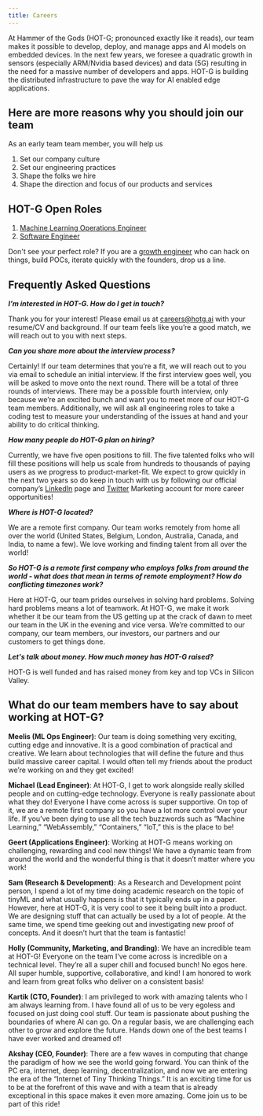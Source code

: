 ```yaml
---
title: Careers
---
```


At Hammer of the Gods (HOT-G; pronounced exactly like it reads), our team makes it possible to develop, deploy, and manage apps and AI models on embedded devices. In the next few years, we foresee a quadratic growth in sensors (especially ARM/Nvidia based devices) and data (5G) resulting in the need for a massive number of developers and apps. HOT-G is building the distributed infrastructure to pave the way for AI enabled edge applications. 


## Here are more reasons why you should join our team

As an early team team member, you will help us

1. Set our company culture
2. Set our engineering practices 
3. Shape the folks we hire
4. Shape the direction and focus of our products and services


## HOT-G Open Roles

1. [Machine Learning Operations Engineer](https://angel.co/company/hammer-of-the-gods/jobs/1490650-ml-ops-engineer)
2. [Software Engineer](https://angel.co/company/hammer-of-the-gods/jobs/1490652-software-engineer)

Don't see your perfect role? If you are a [growth engineer](https://www.atlassian.com/engineering/what-does-a-product-growth-engineer-work-on) who can hack on things, build POCs, iterate quickly with the founders, drop us a line.

[//]: # "3. Sales Engineer"  
[//]: # "4. Product & Sales"  
[//]: # "5. Community & Engineering" 


## Frequently Asked Questions

**_I’m interested in HOT-G. How do I get in touch?_** 

Thank you for your interest! Please email us at careers@hotg.ai with your resume/CV and background. If our team feels like you’re a good match, we will reach out to you with next steps. 

**_Can you share more about the interview process?_**

Certainly! If our team determines that you’re a fit, we will reach out to you via email to schedule an initial interview. If the first interview goes well, you will be asked to move onto the next round. There will be a total of three rounds of interviews. There may be a possible fourth interview, only because we’re an excited bunch and want you to meet more of our HOT-G team members. Additionally, we will ask all engineering roles to take a coding test to measure your understanding of the issues at hand and your ability to do critical thinking.

**_How many people do HOT-G plan on hiring?_** 

Currently, we have five open positions to fill. The five talented folks who will fill these positions will help us scale from hundreds to thousands of paying users as we progress to product-market-fit. We expect to grow quickly in the next two years so do keep in touch with us by following our official company’s [LinkedIn](https://www.linkedin.com/company/hotg-ai) page and [Twitter](https://twitter.com/hotg_ai) Marketing account for more career opportunities! 

**_Where is HOT-G located?_**

We are a remote first company. Our team works remotely from home all over the world (United States, Belgium, London, Australia, Canada, and India, to name a few). We love working and finding talent from all over the world! 

**_So HOT-G is a remote first company who employs folks from around the world - what does that mean in terms of remote employment? How do conflicting timezones work?_**

Here at HOT-G, our team prides ourselves in solving hard problems. Solving hard problems means a lot of teamwork. At HOT-G, we make it work whether it be our team from the US getting up at the crack of dawn to meet our team in the UK in the evening and vice versa. We’re committed to our company, our team members, our investors, our partners and our customers to get things done. 

**_Let's talk about money. How much money has HOT-G raised?_**

HOT-G is well funded and has raised money from key and top VCs in Silicon Valley.

## What do our team members have to say about working at HOT-G?

**Meelis (ML Ops Engineer)**: Our team is doing something very exciting, cutting edge and innovative. It is a good combination of practical and creative. We learn about technologies that will define the future and thus build massive career capital. I would often tell my friends about the product we’re working on and they get excited! 

**Michael (Lead Engineer)**: At HOT-G, I get to work alongside really skilled people and on cutting-edge technology. Everyone is really passionate about what they do! Everyone I have come across is super supportive. On top of it, we are a remote first company so you have a lot more control over your life. If you’ve been dying to use all the tech buzzwords such as “Machine Learning,” “WebAssembly,” “Containers,” “IoT,” this is the place to be! 

**Geert (Applications Engineer)**: Working at HOT-G means working on challenging, rewarding and cool new things! We have a dynamic team from around the world and the wonderful thing is that it doesn’t matter where you work!

**Sam (Research & Development)**: As a Research and Development point person, I spend a lot of my time doing academic research on the topic of tinyML and what usually happens is that it typically ends up in a paper. However, here at HOT-G, it is very cool to see it being built into a product. We are designing stuff that can actually be used by a lot of people. At the same time, we spend time geeking out and investigating new proof of concepts. And it doesn’t hurt that the team is fantastic!

**Holly (Community, Marketing, and Branding)**: We have an incredible team at HOT-G! Everyone on the team I’ve come across is incredible on a technical level. They’re all a super chill and focused bunch! No egos here. All super humble, supportive, collaborative, and kind! I am honored to work and learn from great folks who deliver on a consistent basis! 

**Kartik (CTO, Founder)**:  I am privileged to work with amazing talents who I am always learning from. I have found all of us to be very egoless and focused on just doing cool stuff. Our team is passionate about pushing the boundaries of where AI can go. On a regular basis, we are challenging each other to grow and explore the future. Hands down one of the best teams I have ever worked and dreamed of! 

**Akshay (CEO, Founder)**: There are a few waves in computing that change the paradigm of how we see the world going forward. You can think of the PC era, internet, deep learning, decentralization, and now we are entering the era of the “Internet of Tiny Thinking Things.” It is an exciting time for us to be at the forefront of this wave and with a team that is already exceptional in this space makes it even more amazing. Come join us to be part of this ride!


